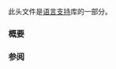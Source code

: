 {{cpp/header/title|compare|notes={{mark c++20}}}}
{{cpp/header/navbar}}

此头文件是[[cpp/utility|语言支持]]库的一部分。

{{dsc begin}}
{{dsc h1 | 概念}}
{{dsc inc | cpp/utility/compare/dsc three_way_comparable}}
{{dsc h1 | 类}}
{{dsc inc | cpp/utility/compare/dsc partial_ordering}}
{{dsc inc | cpp/utility/compare/dsc weak_ordering}}
{{dsc inc | cpp/utility/compare/dsc strong_ordering}}
{{dsc inc | cpp/utility/compare/dsc common_comparison_category}}
{{dsc inc | cpp/utility/compare/dsc compare_three_way_result}}
{{dsc inc | cpp/utility/compare/dsc compare_three_way}}
{{dsc h1 | 定制点对象}}
{{dsc inc | cpp/utility/compare/dsc strong_order}}
{{dsc inc | cpp/utility/compare/dsc weak_order}}
{{dsc inc | cpp/utility/compare/dsc partial_order}}
{{dsc inc | cpp/utility/compare/dsc compare_strong_order_fallback}}
{{dsc inc | cpp/utility/compare/dsc compare_weak_order_fallback}}
{{dsc inc | cpp/utility/compare/dsc compare_partial_order_fallback}}
{{dsc h1 | 函数}}
{{dsc inc | cpp/utility/compare/dsc named_comparison_functions}}
{{dsc end}}

===概要===
{{cpp/synopsis/compare}}

===参阅===
{{dsc begin}}
{{dsc | [[cpp/language/operator_comparison#三路比较 | '''三路比较运算符 ''']] 表达式 ''lhs'' {{ttb|1= &lt;=&gt;}} ''rhs'' {{mark c++20}} }}
{{dsc end}}

{{langlinks|de|en|es|ja|ru}}